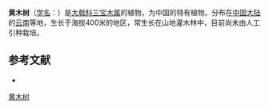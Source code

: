 {{Speciesbox
| name = 黄木树
| status = 
| status_system = 
| image =
| genus = Trigonostemon
| species = huangmosu
| authority = Y. T. Chang
}}

'''黄木树'''（[[学名|学名]]：{{lang|la|''Trigonostemon huangmosu''}}）是[[大戟科|大戟科]][[三宝木属|三宝木属]]的植物，为中国的特有植物。分布在[[中国大陆|中国大陆]]的[[云南|云南]]等地，生长于海拔400米的地区，常生长在山地灌木林中，目前尚未由人工引种栽培。

== 参考文献 ==
<div class="references-small">
* {{cite web| url =http://www.bioinfo.cn/db05/KmzwSpecies.php?action=view&id=8700| title =黄木树| work =《中国高等植物数据库全库》| publisher =中国科学院微生物研究所| author =昆明植物研究所| accessdate =2009-02-24}}{{dead link|date=2018年5月 |bot=InternetArchiveBot |fix-attempted=yes }}
</div>

{{taxonbar}}

[[Category:三宝木属|黄木树]]


{{植物小作品}}